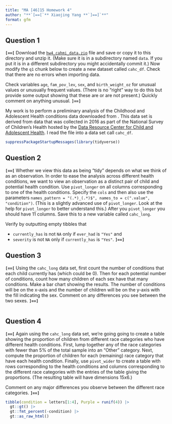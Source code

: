 ```yaml
---
title: "MA [46]15 Homework 4"
author: "**`[==[`** Xiaojing Yang **`]==]`**"
format: gfm
---
```



## Question 1


**`[==[`**
Download the [`hw4_cahmi_data.zip`](https://math.bu.edu/people/sussman/data/hw4_cahmi_data.zip) file and save or copy it to this directory and unzip it. (Make sure it is in a subdirectory named `data`. If you put it is in a different subdirectory you might accidentally commit it.)
Now modify the `q1` chunk below to create a new dataset called `cahc_df`.
Check that there are no errors when importing data. 

Check variables `age`, `fam_pov_lev`, `sex`, and `birth_weight_oz` for unusual values or unusually frequent values. (There is no "right" way to do this but provide some output showing that these are or are not present.)
Quickly comment on anything unusual.
**`]==]`**

My work is to perform a preliminary analysis of the Childhood and Adolescent Health conditions data downloaded from . 
This data set is derived from data that was collected in 2016 as part of the National Survey of Children's Health hosted by the [Data Resource Center for Child and Adolescent Health](https://www.childhealthdata.org/browse/archive-prior-year-nsch-and-ns-cshcn-data-resources/state-snapshot).
I read the file into a data set call `cahc_df`.
```r
suppressPackageStartupMessages(library(tidyverse))
```


## Question 2

**`[==[`**
Whether we view this data as being "tidy" depends on what we think of as an observation.
In order to ease the analysis across different health conditions, we want to view an observation as a distinct pair of child and potential health condition.
Use `pivot_longer` on all columns corresponding to one of the health conditions.
Specify the `cols` and then also use the parameters `names_pattern = "(.*)_(.*)$", names_to = c(".value", "condition")`.
(This is a slightly advanced use of `pivot_longer`. Look at the help for `pivot_longer` to better understand this.)
After you `pivot_longer` you should have 11 columns.
Save this to a new variable called `cahc_long`.

Verify by outputting empty tibbles that 

* `currently_has` is not `NA` only if `ever_had` is `"Yes"` and 
* `severity` is not `NA` only if `currently_has` is `"Yes"`.
**`]==]`**



## Question 3



**`[==[`**
Using the `cahc_long` data set, first count the number of conditions that each child currently has (which could be 0).
Then for each potential number of conditions, count how many children of each sex have that many conditions.
Make a bar chart showing the results.
The number of conditions will be on the x-axis and the number of children will be on the y-axis with the fill indicating the sex.
Comment on any differences you see between the two sexes.
**`]==]`**

```r

```



## Question 4

**`[==[`**
Again using the `cahc_long` data set, we're going going to create a table showing the proportion of children from different race categories who have different health conditions.
First, lump together any of the race categories with fewer than 5% of the total sample into an "Other" category.
Next, compute the proportion of children for each (remaining) race category that have each health condition.
Finally, use `pivot_wider` to create a table with rows corresponding to the health conditions and columns corresponding to the different race categories with the entries of the table giving the proportions.
(The resulting table will have dimensions 15x6.)

Comment on any major differences you observe between the different race categories.
**`]==]`**

```r
tibble(condition = letters[1:4], Purple = runif(4)) |>
  gt::gt() |> 
  gt::fmt_percent(-condition) |> 
  gt::as_raw_html()
```


